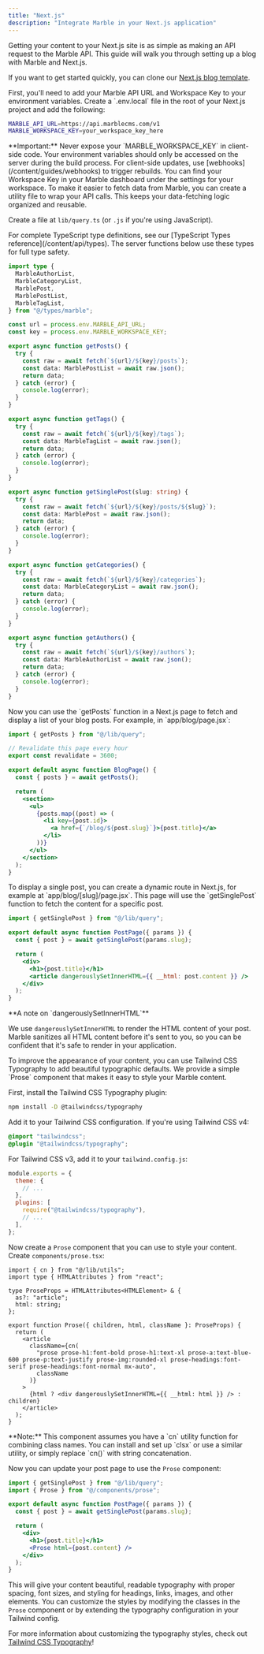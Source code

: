 ```yaml
---
title: "Next.js"
description: "Integrate Marble in your Next.js application"
---
```


Getting your content to your Next.js site is as simple as making an API request to the Marble API. This guide will walk you through setting up a blog with Marble and Next.js.

If you want to get started quickly, you can clone our [Next.js blog template](https://github.com/taqh/nextjs-example).

<Steps>
<Step title="Set up environment variables">
First, you'll need to add your Marble API URL and Workspace Key to your environment variables. Create a `.env.local` file in the root of your Next.js project and add the following:

```bash .env.local
MARBLE_API_URL=https://api.marblecms.com/v1
MARBLE_WORKSPACE_KEY=your_workspace_key_here
```

<Warning>
  **Important:** Never expose your `MARBLE_WORKSPACE_KEY` in client-side code.
  Your environment variables should only be accessed on the server during the
  build process. For client-side updates, use
  [webhooks](/content/guides/webhooks) to trigger rebuilds.
</Warning>

<Tip>
You can find your Workspace Key in your Marble dashboard under the settings for your workspace.
</Tip>
</Step>

<Step title="Create API utility functions">
To make it easier to fetch data from Marble, you can create a utility file to wrap your API calls. This keeps your data-fetching logic organized and reusable.

Create a file at `lib/query.ts` (or `.js` if you're using JavaScript).

<Note>
  For complete TypeScript type definitions, see our [TypeScript Types
  reference](/content/api/types). The server functions below use these types for
  full type safety.
</Note>

```typescript lib/query.ts
import type {
  MarbleAuthorList,
  MarbleCategoryList,
  MarblePost,
  MarblePostList,
  MarbleTagList,
} from "@/types/marble";

const url = process.env.MARBLE_API_URL;
const key = process.env.MARBLE_WORKSPACE_KEY;

export async function getPosts() {
  try {
    const raw = await fetch(`${url}/${key}/posts`);
    const data: MarblePostList = await raw.json();
    return data;
  } catch (error) {
    console.log(error);
  }
}

export async function getTags() {
  try {
    const raw = await fetch(`${url}/${key}/tags`);
    const data: MarbleTagList = await raw.json();
    return data;
  } catch (error) {
    console.log(error);
  }
}

export async function getSinglePost(slug: string) {
  try {
    const raw = await fetch(`${url}/${key}/posts/${slug}`);
    const data: MarblePost = await raw.json();
    return data;
  } catch (error) {
    console.log(error);
  }
}

export async function getCategories() {
  try {
    const raw = await fetch(`${url}/${key}/categories`);
    const data: MarbleCategoryList = await raw.json();
    return data;
  } catch (error) {
    console.log(error);
  }
}

export async function getAuthors() {
  try {
    const raw = await fetch(`${url}/${key}/authors`);
    const data: MarbleAuthorList = await raw.json();
    return data;
  } catch (error) {
    console.log(error);
  }
}
```

</Step>

<Step title="Display a list of posts">
Now you can use the `getPosts` function in a Next.js page to fetch and display a list of your blog posts. For example, in `app/blog/page.jsx`:

```jsx app/blog/page.jsx
import { getPosts } from "@/lib/query";

// Revalidate this page every hour
export const revalidate = 3600;

export default async function BlogPage() {
  const { posts } = await getPosts();

  return (
    <section>
      <ul>
        {posts.map((post) => (
          <li key={post.id}>
            <a href={`/blog/${post.slug}`}>{post.title}</a>
          </li>
        ))}
      </ul>
    </section>
  );
}
```

</Step>

<Step title="Display a single post">
To display a single post, you can create a dynamic route in Next.js, for example at `app/blog/[slug]/page.jsx`. This page will use the `getSinglePost` function to fetch the content for a specific post.

```jsx app/blog/[slug]/page.jsx
import { getSinglePost } from "@/lib/query";

export default async function PostPage({ params }) {
  const { post } = await getSinglePost(params.slug);

  return (
    <div>
      <h1>{post.title}</h1>
      <article dangerouslySetInnerHTML={{ __html: post.content }} />
    </div>
  );
}
```

<Info>
  **A note on `dangerouslySetInnerHTML`**
  
  We use `dangerouslySetInnerHTML` to render the HTML content of your post. Marble sanitizes all HTML content before it's sent to you, so you can be confident that it's safe to render in your application.
</Info>
</Step>

<Step title="Example Styling (Optional)">
To improve the appearance of your content, you can use Tailwind CSS Typography to add beautiful typographic defaults. We provide a simple `Prose` component that makes it easy to style your Marble content.

First, install the Tailwind CSS Typography plugin:

```bash
npm install -D @tailwindcss/typography
```

Add it to your Tailwind CSS configuration. If you're using Tailwind CSS v4:

```css app/globals.css
@import "tailwindcss";
@plugin "@tailwindcss/typography";
```

For Tailwind CSS v3, add it to your `tailwind.config.js`:

```javascript tailwind.config.js
module.exports = {
  theme: {
    // ...
  },
  plugins: [
    require("@tailwindcss/typography"),
    // ...
  ],
};
```

Now create a `Prose` component that you can use to style your content. Create `components/prose.tsx`:

```tsx components/prose.tsx
import { cn } from "@/lib/utils";
import type { HTMLAttributes } from "react";

type ProseProps = HTMLAttributes<HTMLElement> & {
  as?: "article";
  html: string;
};

export function Prose({ children, html, className }: ProseProps) {
  return (
    <article
      className={cn(
        "prose prose-h1:font-bold prose-h1:text-xl prose-a:text-blue-600 prose-p:text-justify prose-img:rounded-xl prose-headings:font-serif prose-headings:font-normal mx-auto",
        className
      )}
    >
      {html ? <div dangerouslySetInnerHTML={{ __html: html }} /> : children}
    </article>
  );
}
```

<Info>
  **Note:** This component assumes you have a `cn` utility function for
  combining class names. You can install and set up `clsx` or use a similar
  utility, or simply replace `cn()` with string concatenation.
</Info>

Now you can update your post page to use the `Prose` component:

```jsx app/blog/[slug]/page.jsx
import { getSinglePost } from "@/lib/query";
import { Prose } from "@/components/prose";

export default async function PostPage({ params }) {
  const { post } = await getSinglePost(params.slug);

  return (
    <div>
      <h1>{post.title}</h1>
      <Prose html={post.content} />
    </div>
  );
}
```

This will give your content beautiful, readable typography with proper spacing, font sizes, and styling for headings, links, images, and other elements. You can customize the styles by modifying the classes in the `Prose` component or by extending the typography configuration in your Tailwind config.

For more information about customizing the typography styles, check out [Tailwind CSS Typography](https://github.com/tailwindlabs/tailwindcss-typography)!

</Step>
</Steps>
